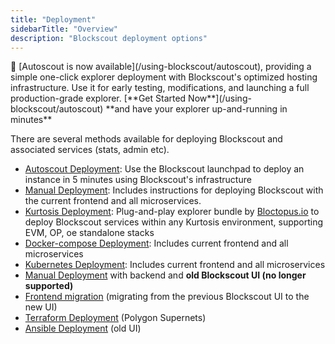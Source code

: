 ```yaml
---
title: "Deployment"
sidebarTitle: "Overview"
description: "Blockscout deployment options"
---
```


<Tip>
  🚗 [Autoscout is now available](/using-blockscout/autoscout), providing a simple one-click explorer deployment with Blockscout's optimized hosting infrastructure. Use it for early testing, modifications, and launching a full production-grade explorer. [**Get Started Now**](/using-blockscout/autoscout) **and have your explorer up-and-running in minutes**
</Tip>

There are several methods available for deploying Blockscout and associated services (stats, admin etc).

- [Autoscout Deployment](/using-blockscout/autoscout): Use the Blockscout launchpad to deploy an instance in 5 minutes using Blockscout's infrastructure
- [Manual Deployment](/setup/deployment/manual-deployment-guide): Includes instructions for deploying Blockscout with the current frontend and all microservices.
- [Kurtosis Deployment](https://github.com/LZeroAnalytics/blockscout-package): Plug-and-play explorer bundle by [Bloctopus.io](http://Bloctopus.io) to deploy Blockscout services within any Kurtosis environment, supporting EVM, OP, oe standalone stacks
- [Docker-compose Deployment](/setup/deployment/docker-compose-deployment): Includes current frontend and all microservices
- [Kubernetes Deployment](/setup/deployment/kubernetes-deployment): Includes current frontend and all microservices
- [Manual Deployment](/setup/deployment/manual-old-ui) with backend and **old Blockscout UI (no longer supported)**
- [Frontend migration](/setup/deployment/frontend-migration) (migrating from the previous Blockscout UI to the new UI)
- [Terraform Deployment](/setup/deployment/terraform-deployment) (Polygon Supernets)
- [Ansible Deployment](/setup/deployment/ansible-deployment) (old UI)